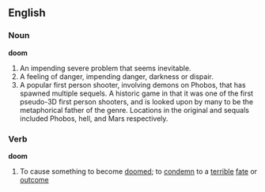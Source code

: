 ==English==

===Noun===
'''doom'''
#An impending severe problem that seems inevitable.
#A feeling of danger, impending danger, darkness or dispair.
#A popular first person shooter, involving demons on Phobos, that has spawned multiple sequels.  A historic game in that it was one of the first pseudo-3D first person shooters, and is looked upon by many to be the metaphorical father of the genre.  Locations in the original and sequals included Phobos, hell, and Mars respectively.

===Verb===
'''doom'''
#To cause something to become [[doomed]]; to [[condemn]] to a [[terrible]] [[fate]] or [[outcome]]